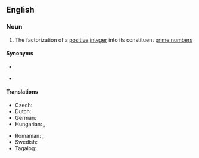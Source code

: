 ==English==
{{wikipedia|Integer factorization}}

===Noun===
{{en-noun}}

# {{lb|en|mathematics}} The factorization of a [[positive]] [[integer]] into its constituent [[prime number]]s

====Synonyms====
* {{l|en|integer factorization}}
* {{l|en|prime decomposition}} {{qualifier|rare}}

====Translations====
{{trans-top|factorization of a positive integer}}
* Czech: {{t|cs|prvočíselný rozklad|m}}
* Dutch: {{t|nl|priemfactorisatie}}
* German: {{t+|de|Primfaktorzerlegung|f}}
* Hungarian: {{t|hu|prímfaktorizáció}}, {{t|hu|prímfelbontás}}
{{trans-mid}}
* Romanian: {{t|ro|prim-factorizare|f}}, {{t|ro|factorizare în primi factori|f}}
* Swedish: {{t+|sv|primtalsfaktorisering}}
* Tagalog: {{t|tl|balhong pagbungkag}}
{{trans-bottom}}